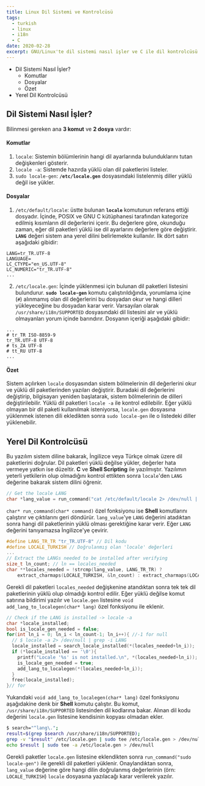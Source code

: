 ```yaml
---
title: Linux Dil Sistemi ve Kontrolcüsü
tags:
  - turkish
  - linux
  - i18n
  - C
date: 2020-02-28
excerpt: GNU/Linux'te dil sistemi nasıl işler ve C ile dil kontrolcüsü nasıl yapılır? Bilinmesi gereken ana 3 komut ve 2 dosya.
---
```


- Dil Sistemi Nasıl İşler?
  - Komutlar
  - Dosyalar
  - Özet
- Yerel Dil Kontrolcüsü

## Dil Sistemi Nasıl İşler?

Bilinmesi gereken ana **3 komut** ve **2 dosya** vardır:

#### Komutlar

1. `locale`: Sistemin bölümlerinin hangi dil ayarlarında bulunduklarını tutan değişkenleri gösterir.
2. `locale -a`: Sistemde hazırda yüklü olan dil paketlerini listeler.
3. `sudo locale-gen`: **`/etc/locale.gen`** dosyasındaki listelenmiş diller yüklü değil ise yükler.

#### Dosyalar

1. `/etc/default/locale`: üstte bulunan **`locale`** komutunun referans ettiği dosyadır. İçinde, POSIX ve GNU C kütüphanesi tarafından kategorize edilmiş kısımların dil değerlerini içerir. Bu değerlere göre, okunduğu zaman, eğer dil paketleri yüklü ise dil ayarlarını değerlere göre değiştirir. **`LANG`** değeri sistem ana yerel dilini belirlemekte kullanılır.
   İlk dört satırı aşağıdaki gibidir:

```
LANG=tr_TR.UTF-8
LANGUAGE=
LC_CTYPE="en_US.UTF-8"
LC_NUMERIC="tr_TR.UTF-8"
...
```

2. `/etc/locale.gen`: İçinde yüklenmesi için bulunan dil paketleri listesini bulundurur. **`sudo locale-gen`** komutu çalıştırıldığında, yorumlama içine (`#`) alınmamış olan dil değerlerini bu dosyadan okur ve hangi dilleri yükleyeceğine bu dosyadan karar verir. Varsayılan olarak `/usr/share/i18n/SUPPORTED` dosyasındaki dil listesini alır ve yüklü olmayanları yorum içinde barındırır.
   Dosyanın içeriği aşağıdaki gibidir:

```
...
# tr_TR ISO-8859-9
tr_TR.UTF-8 UTF-8
# ts_ZA UTF-8
# tt_RU UTF-8
...
```

#### Özet

Sistem açılırken `locale` dosyasından sistem bölmelerinin dil değerlerini okur ve yüklü dil paketlerinden yazıları değiştirir. Buradaki dil değerlerini değiştirip, bilgisayarı yeniden başlatarak, sistem bölmelerinin de dilleri değiştirilebilir. Yüklü dil paketleri `locale -a` ile kontrol edilebilir. Eğer yüklü olmayan bir dil paketi kullanılmak isteniyorsa, `locale.gen` dosyasına yüklenmek istenen dili ekledikten sonra `sudo locale-gen` ile o listedeki diller yüklenebilir.

## Yerel Dil Kontrolcüsü

Bu yazılım sistem diline bakarak, İngilizce veya Türkçe olmak üzere dil paketlerini doğrular. Dil paketleri yüklü değilse yükler, değerler hata vermeye yatkın ise düzeltir. **C** ve **Shell Scripting** ile yazılmıştır.
Yazılımın yeterli yetkilerin olup olmadığını kontrol ettikten sonra `locale`'den `LANG` değerine bakarak sistem dilini öğrenir.

```c
// Get the locale LANG
char *lang_value = run_command("cat /etc/default/locale 2> /dev/null | grep '^LANG=' | cut -d '=' -f2 | tr '\\n' '\\0'");
```

`char* run_command(char* command)` özel fonksiyonu ise **Shell** komutlarını çalıştırır ve çıktılarını geri döndürür.
`lang_value`'ye `LANG` değerini atadıktan sonra hangi dil paketlerinin yüklü olması gerektiğine karar verir. Eğer `LANG` değerini tanıyamazsa İngilizce'ye çevirir.

```c
#define LANG_TR_TR "tr_TR.UTF-8" // Dil kodu
#define LOCALE_TURKISH // Doğrulanmış olan 'locale' değerleri
...
// Extract the LANGs needed to be installed after verifying
size_t ln_count; // ln == locales_needed
char **locales_needed = !strcmp(lang_value, LANG_TR_TR) ?
	extract_charmaps(LOCALE_TURKISH, &ln_count) : extract_charmaps(LOCALE_ENGLISH, &ln_count);
```

Gerekli dil paketleri `locales_needed` değişkenine atandıktan sonra tek tek dil paketlerinin yüklü olup olmadığı kontrol edilir. Eğer yüklü değilse komut satırına bildirimi yazılır ve `locale.gen` listesine `void add_lang_to_localegen(char* lang)` özel fonksiyonu ile eklenir.

```c
// Check if the LANG is installed -> locale -a
char *locale_installed;
bool is_locale_gen_needed = false;
for(int ln_i = 0; ln_i < ln_count-1; ln_i++){ //-1 for null
  // $ locale -a 2> /dev/null | grep -i LANG
  locale_installed = search_locale_installed(*(locales_needed+ln_i));
  if (*locale_installed == '\0'){
    printf("Locale '%s' is not installed.\n", *(locales_needed+ln_i));
    is_locale_gen_needed = true;
    add_lang_to_localegen(*(locales_needed+ln_i));
  }
  free(locale_installed);
}// for
```

Yukarıdaki `void add_lang_to_localegen(char* lang)` özel fonksiyonu aşağıdakine denk bir **Shell** komutu çalıştır. Bu komut, `/usr/share/i18n/SUPPORTED` listesinden dil kodlarına bakar. Alınan dil kodu değerini `locale.gen` listesine kendisinin kopyası olmadan ekler.

```sh
$ search="^lang\.";
result=$(grep $search /usr/share/i18n/SUPPORTED);
grep -v "$result" /etc/locale.gen | sudo tee /etc/locale.gen > /dev/null;
echo $result | sudo tee -a /etc/locale.gen > /dev/null
```

Gerekli paketler `locale.gen` listesine eklendikten sonra `run_command("sudo locale-gen")` ile gerekli dil paketleri yüklenir. Onaylandıktan sonra, `lang_value` değerine göre hangi dilin doğrulanmış değerlerinin (örn: `LOCALE_TURKISH`) `locale` dosyasına yazılacağı karar verilerek yazılır.
